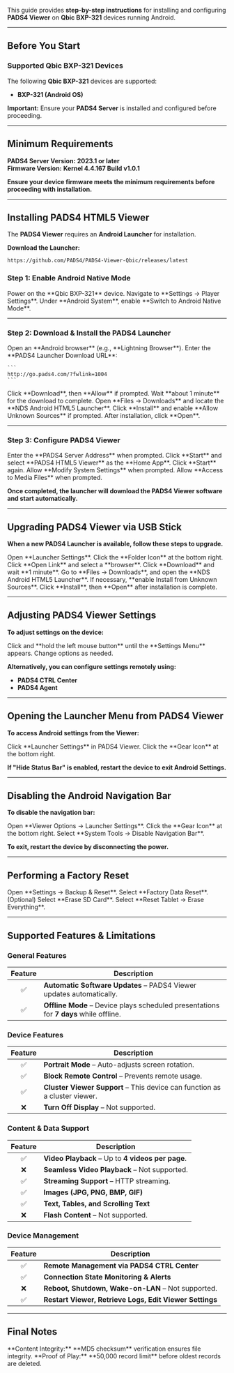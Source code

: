 This guide provides **step-by-step instructions** for installing and configuring **PADS4 Viewer** on **Qbic BXP-321** devices running Android.

---

## **Before You Start**

### **Supported Qbic BXP-321 Devices**

The following **Qbic BXP-321** devices are supported:

- **BXP-321 (Android OS)**

**Important:** Ensure your **PADS4 Server** is installed and configured before proceeding.

---

## **Minimum Requirements**

**PADS4 Server Version:** **2023.1 or later**\
**Firmware Version:** **Kernel 4.4.167 Build v1.0.1**

**Ensure your device firmware meets the minimum requirements before proceeding with installation.**

---

## **Installing PADS4 HTML5 Viewer**

The **PADS4 Viewer** requires an **Android Launcher** for installation.

**Download the Launcher:**

```
https://github.com/PADS4/PADS4-Viewer-Qbic/releases/latest
```

### **Step 1: Enable Android Native Mode**

<Steps>
  <Step title="Step One">
    Power on the **Qbic BXP-321** device.
  </Step>
  <Step title="Step Two">
    Navigate to **Settings → Player Settings**.
  </Step>
  <Step title="Step Three">
    Under **Android System**, enable **Switch to Android Native Mode**.
  </Step>
</Steps>

---

### **Step 2: Download & Install the PADS4 Launcher**

<Steps>
  <Step title="Step One">
    Open an **Android browser** (e.g., **Lightning Browser**).
  </Step>
  <Step title="Step Two">
    Enter the **PADS4 Launcher Download URL**:

    ```
    http://go.pads4.com/?fwlink=1004
    ```
  </Step>
  <Step title="Step Three">
    Click **Download**, then **Allow** if prompted.
  </Step>
  <Step title="Step Four">
    Wait **about 1 minute** for the download to complete.
  </Step>
  <Step title="Step Five">
    Open **Files → Downloads** and locate the **NDS Android HTML5 Launcher**.
  </Step>
  <Step title="Step Six">
    Click **Install** and enable **Allow Unknown Sources** if prompted.
  </Step>
  <Step title="Step Seven">
    After installation, click **Open**.
  </Step>
</Steps>

---

### **Step 3: Configure PADS4 Viewer**

<Steps>
  <Step title="Step One">
    Enter the **PADS4 Server Address** when prompted.
  </Step>
  <Step title="Step Two">
    Click **Start** and select **PADS4 HTML5 Viewer** as the **Home App**.
  </Step>
  <Step title="Step Three">
    Click **Start** again.
  </Step>
  <Step title="Step Four">
    Allow **Modify System Settings** when prompted.
  </Step>
  <Step title="Step Five">
    Allow **Access to Media Files** when prompted.
  </Step>
</Steps>

**Once completed, the launcher will download the PADS4 Viewer software and start automatically.**

---

## **Upgrading PADS4 Viewer via USB Stick**

**When a new PADS4 Launcher is available, follow these steps to upgrade.**

<Steps>
  <Step title="Step One">
    Open **Launcher Settings**.
  </Step>
  <Step title="Step Two">
    Click the **Folder Icon** at the bottom right.
  </Step>
  <Step title="Step Three">
    Click **Open Link** and select a **browser**.
  </Step>
  <Step title="Step Four">
    Click **Download** and wait **1 minute**.
  </Step>
  <Step title="Step Five">
    Go to **Files → Downloads**, and open the **NDS Android HTML5 Launcher**.
  </Step>
  <Step title="Step Six">
    If necessary, **enable Install from Unknown Sources**.
  </Step>
  <Step title="Step Seven">
    Click **Install**, then **Open** after installation is complete.
  </Step>
</Steps>

---

## **Adjusting PADS4 Viewer Settings**

**To adjust settings on the device:**

<Steps>
  <Step title="Step One">
    Click and **hold the left mouse button** until the **Settings Menu** appears.
  </Step>
  <Step title="Step Two">
    Change options as needed.
  </Step>
</Steps>

**Alternatively, you can configure settings remotely using:**

- **PADS4 CTRL Center**
- **PADS4 Agent**

---

## **Opening the Launcher Menu from PADS4 Viewer**

**To access Android settings from the Viewer:**

<Steps>
  <Step title="Step One">
    Click **Launcher Settings** in PADS4 Viewer.
  </Step>
  <Step title="Step Two">
    Click the **Gear Icon** at the bottom right.
  </Step>
</Steps>

**If "Hide Status Bar" is enabled, restart the device to exit Android Settings.**

---

## **Disabling the Android Navigation Bar**

**To disable the navigation bar:**

<Steps>
  <Step title="Step One">
    Open **Viewer Options → Launcher Settings**.
  </Step>
  <Step title="Step Two">
    Click the **Gear Icon** at the bottom right.
  </Step>
  <Step title="Step Three">
    Select **System Tools → Disable Navigation Bar**.
  </Step>
</Steps>

**To exit, restart the device by disconnecting the power.**

---

## **Performing a Factory Reset**

<Steps>
  <Step title="Step One">
    Open **Settings → Backup & Reset**.
  </Step>
  <Step title="Step Two">
    Select **Factory Data Reset**.
  </Step>
  <Step title="Step Three">
    (Optional) Select **Erase SD Card**.
  </Step>
  <Step title="Step Four">
    Select **Reset Tablet → Erase Everything**.
  </Step>
</Steps>

---

## **Supported Features & Limitations**

### **General Features**

| Feature | Description                                                                           |
| :-----: | ------------------------------------------------------------------------------------- |
| ✅       | **Automatic Software Updates** – PADS4 Viewer updates automatically.                  |
| ✅       | **Offline Mode** – Device plays scheduled presentations for **7 days** while offline. |

### **Device Features**

| Feature | Description                                                                |
| :-----: | -------------------------------------------------------------------------- |
| ✅       | **Portrait Mode** – Auto-adjusts screen rotation.                          |
| ✅       | **Block Remote Control** – Prevents remote usage.                          |
| ✅       | **Cluster Viewer Support** – This device can function as a cluster viewer. |
| ❌       | **Turn Off Display** – Not supported.                                      |

### **Content & Data Support**

| Feature | Description                                       |
| :-----: | ------------------------------------------------- |
| ✅       | **Video Playback** – Up to **4 videos per page**. |
| ❌       | **Seamless Video Playback** – Not supported.      |
| ✅       | **Streaming Support** – HTTP streaming.           |
| ✅       | **Images (JPG, PNG, BMP, GIF)**                   |
| ✅       | **Text, Tables, and Scrolling Text**              |
| ❌       | **Flash Content** – Not supported.                |

### **Device Management**

| Feature | Description                                             |
| :-----: | ------------------------------------------------------- |
| ✅       | **Remote Management via PADS4 CTRL Center**             |
| ✅       | **Connection State Monitoring & Alerts**                |
| ❌       | **Reboot, Shutdown, Wake-on-LAN** – Not supported.      |
| ✅       | **Restart Viewer, Retrieve Logs, Edit Viewer Settings** |

---

## **Final Notes**

<Warning>
  **Content Integrity:** **MD5 checksum** verification ensures file integrity.
</Warning>


<Warning>
  **Proof of Play:** **50,000 record limit** before oldest records are deleted.
</Warning>